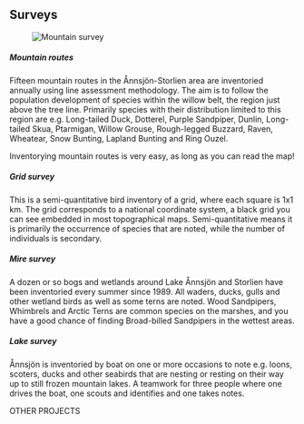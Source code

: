 
## Surveys

<Figure caption="Mountain survey. Photo Malte Busch">
  <Image alt="Mountain survey" src="/images/survey_malte-busch.jpg" />
</Figure>

##### Mountain routes

Fifteen mountain routes in the Ånnsjön-Storlien area are inventoried annually using line assessment methodology. The aim is to follow the population development of species within the willow belt, the region just above the tree line. Primarily species with their distribution limited to this region are e.g. Long-tailed Duck, Dotterel, Purple Sandpiper, Dunlin, Long-tailed Skua, Ptarmigan, Willow Grouse, Rough-legged Buzzard, Raven, Wheatear, Snow Bunting, Lapland Bunting and Ring Ouzel.

Inventorying mountain routes is very easy, as long as you can read the map!

##### Grid survey

This is a semi-quantitative bird inventory of a grid, where each square is 1x1 km. The grid corresponds to a national coordinate system, a black grid you can see embedded in most topographical maps. Semi-quantitative means it is primarily the occurrence of species that are noted, while the number of individuals is secondary.

##### Mire survey

A dozen or so bogs and wetlands around Lake Ånnsjön and Storlien have been inventoried every summer since 1989. All waders, ducks, gulls and other wetland birds as well as some terns are noted. Wood Sandpipers, Whimbrels and Arctic Terns are common species on the marshes, and you have a good chance of finding Broad-billed Sandpipers in the wettest areas.

##### Lake survey

Ånnsjön is inventoried by boat on one or more occasions to note e.g. loons, scoters, ducks and other seabirds that are nesting or resting on their way up to still frozen mountain lakes. A teamwork for three people where one drives the boat, one scouts and identifies and one takes notes.

<VolunteerCollapsible expanded id="surveys">
  <Requirements />
</VolunteerCollapsible>

<Divider>OTHER PROJECTS</Divider>

<ProjectsGrid exclude="surveys" />
